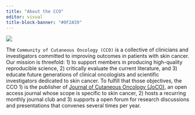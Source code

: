 ```yaml
---
title: "About the CCO"
editor: visual
title-block-banner: "#0F2A59"
---
```


![](files/group.jpg)

The `Community of Cutaneous Oncology (CCO)` is a collective of clinicians and investigators committed to improving outcomes in patients with skin cancer. Our mission is threefold: 1) to support members in producing high-quality reproducible science, 2) critically evaluate the current literature, and 3) educate future generations of clinical oncologists and scientific investigators dedicated to skin cancer. To fulfill that those objectives, the CCO 1) is the publisher of [Journal of Cutaneous Oncology (JoCO)](https://journalofcutaneousoncology.io), an open access journal whose scope is specific to skin cancer, 2) hosts a recurring monthly journal club and 3) supports a open forum for research discussions and presentations that convenes several times per year.
